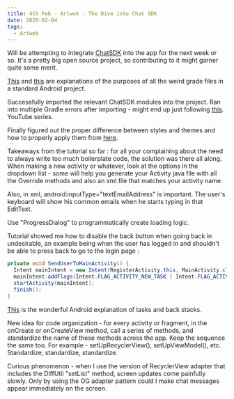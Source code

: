 ```yaml
---
title: 4th Feb - Artwok - The Dive into Chat SDK
date: 2020-02-04
tags:
  - Artwok
---
```


Will be attempting to integrate [ChatSDK](https://chatsdk.co/) into the app for 
the next week or so. It's a pretty big open source project, so contributing to it 
might garner quite some merit.

[This](https://developer.android.com/studio/build) and [this](https://developer.android.com/studio/build/dependencies) are explanations of the purposes
of all the weird grade files in a standard Android project.

Successfully imported the relevant ChatSDK modules into the project.
Ran into multiple Gradle errors after importing - might end up just following [this](https://www.youtube.com/watch?v=gPqJcPtN18I&list=PLxefhmF0pcPmtdoud8f64EpgapkclCllj&index=1).
YouTube series.

Finally figured out the proper difference between styles and themes and how to properly apply them from [here](https://developer.android.com/guide/topics/ui/look-and-feel/themes).

Takeaways from the tutorial so far : for all your complaining about the need
to always write too much boilerplate code, the solution was there all along.
When making a new activity or whatever, look at the options in the
dropdown list - some will help you generate your Activity java file with
all the Override methods and also an xml file that matches your activity name.

Also, in xml, android:inputType="textEmailAddress" is important. The user's keyboard
will show his common emails when he starts typing in that EditText.

Use "ProgressDialog" to programmatically create loading logic. 

Tutorial showed me how to disable the back button when going
back in undesirable, an example being when the user has logged in and shouldn't
be able to press back to go to the login page :

```java
private void SendUserToMainActivity() {
  Intent mainIntent = new Intent(RegisterActivity.this, MainActivity.class);
  mainIntent.addFlags(Intent.FLAG_ACTIVITY_NEW_TASK | Intent.FLAG_ACTIVITY_CLEAR_TASK);
  startActivity(mainIntent);
  finish();
}
```

[This](https://developer.android.com/guide/components/activities/tasks-and-back-stack) is the
wonderful Android explanation of tasks and back stacks.

New idea for code organization - for every activity or fragment,
in the onCreate or onCreateView method, call a series of methods,
and standardize the name of these methods across the app. Keep the
sequence the same too. For example - setUpRecyclerView(), setUpViewModel(), etc.
Standardize, standardize, standardize.

Curious phenomenon - when I use the version of RecyclerView adapter
that includes the DiffUtil "setList" method, screen updates come
painfully slowly. Only by using the OG adapter pattern
could I make chat messages appear immediately on the screen.




